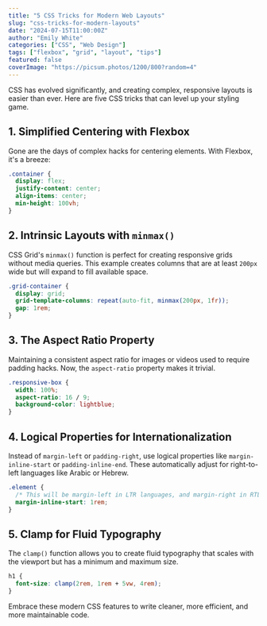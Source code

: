 ```yaml
---
title: "5 CSS Tricks for Modern Web Layouts"
slug: "css-tricks-for-modern-layouts"
date: "2024-07-15T11:00:00Z"
author: "Emily White"
categories: ["CSS", "Web Design"]
tags: ["flexbox", "grid", "layout", "tips"]
featured: false
coverImage: "https://picsum.photos/1200/800?random=4"
---
```


CSS has evolved significantly, and creating complex, responsive layouts is easier than ever. Here are five CSS tricks that can level up your styling game.

## 1. Simplified Centering with Flexbox

Gone are the days of complex hacks for centering elements. With Flexbox, it's a breeze:

```css
.container {
  display: flex;
  justify-content: center;
  align-items: center;
  min-height: 100vh;
}
```

## 2. Intrinsic Layouts with `minmax()`

CSS Grid's `minmax()` function is perfect for creating responsive grids without media queries. This example creates columns that are at least `200px` wide but will expand to fill available space.

```css
.grid-container {
  display: grid;
  grid-template-columns: repeat(auto-fit, minmax(200px, 1fr));
  gap: 1rem;
}
```

## 3. The Aspect Ratio Property

Maintaining a consistent aspect ratio for images or videos used to require padding hacks. Now, the `aspect-ratio` property makes it trivial.

```css
.responsive-box {
  width: 100%;
  aspect-ratio: 16 / 9;
  background-color: lightblue;
}
```

## 4. Logical Properties for Internationalization

Instead of `margin-left` or `padding-right`, use logical properties like `margin-inline-start` or `padding-inline-end`. These automatically adjust for right-to-left languages like Arabic or Hebrew.

```css
.element {
  /* This will be margin-left in LTR languages, and margin-right in RTL */
  margin-inline-start: 1rem;
}
```

## 5. Clamp for Fluid Typography

The `clamp()` function allows you to create fluid typography that scales with the viewport but has a minimum and maximum size.

```css
h1 {
  font-size: clamp(2rem, 1rem + 5vw, 4rem);
}
```

Embrace these modern CSS features to write cleaner, more efficient, and more maintainable code.

